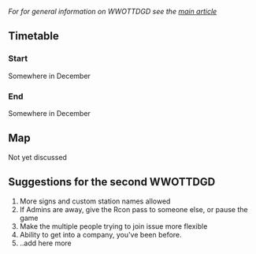 ''For for general information on WWOTTDGD see the [[en/Archive/Community/World Wide OpenTTD Game Day|main article]]''
==Timetable==

===Start===
Somewhere in December
===End===
Somewhere in December
==Map==
Not yet discussed

==Suggestions for the second WWOTTDGD==
#More signs and custom station names allowed 
#If Admins are away, give the Rcon pass to someone else, or pause the game 
#Make the multiple people trying to join issue more flexible
#Ability to get into a company, you've been before.
#..add here more